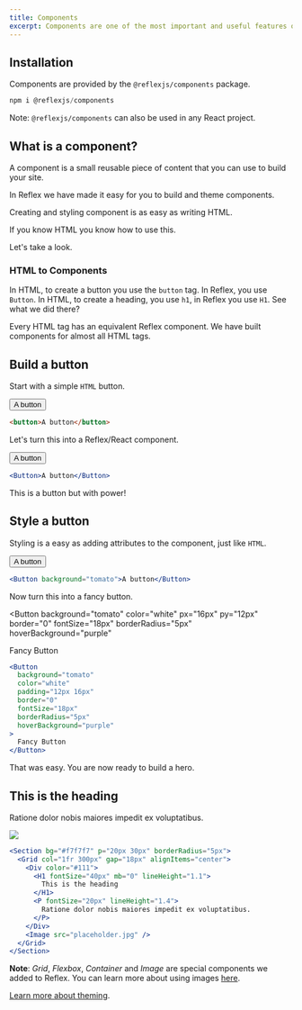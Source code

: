 ```yaml
---
title: Components
excerpt: Components are one of the most important and useful features of Reflex.
---
```



## Installation

Components are provided by the `@reflexjs/components` package.

```jsx
npm i @reflexjs/components
```

Note: `@reflexjs/components` can also be used in any React project.

## What is a component?

A component is a small reusable piece of content that you can use to build your site.

In Reflex we have made it easy for you to build and theme components.

Creating and styling component is as easy as writing HTML.

<P fontSize="xl" fontWeight="semibold">
  If you know HTML you know how to use this.
</P>

Let's take a look.

### HTML to Components

In HTML, to create a button you use the `button` tag. In Reflex, you use `Button`. In HTML, to create a heading, you use `h1`, in Reflex you use `H1`. See what we did there?

Every HTML tag has an equivalent Reflex component. We have built components for almost all HTML tags.

## Build a button

Start with a simple `HTML` button.

<button>A button</button>

```html
<button>A button</button>
```

Let's turn this into a Reflex/React component.

<Button>A button</Button>

```jsx
<Button>A button</Button>
```

This is a button but with power!

## Style a button

Styling is a easy as adding attributes to the component, just like `HTML`.

<ThemeProvider>
  <Button background="tomato">A button</Button>
</ThemeProvider>

```jsx
<Button background="tomato">A button</Button>
```

Now turn this into a fancy button.

<Button
  background="tomato"
  color="white"
  px="16px"
  py="12px"
  border="0"
  fontSize="18px"
  borderRadius="5px"
  hoverBackground="purple"
>
  Fancy Button
</Button>

```jsx
<Button
  background="tomato"
  color="white"
  padding="12px 16px"
  border="0"
  fontSize="18px"
  borderRadius="5px"
  hoverBackground="purple"
>
  Fancy Button
</Button>
```

That was easy. You are now ready to build a hero.

<ThemeProvider>
  <Section bg="#f7f7f7" p="20px 30px" borderRadius="5px">
    <Grid col="1fr 300px" gap="18px" alignItems="center">
      <Div color="#111">
        <H1 fontSize="40px" mb="0" lineHeight="1.1">
          This is the heading
        </H1>
        <P fontSize="20px" lineHeight="1.4">
          Ratione dolor nobis maiores impedit ex voluptatibus.
        </P>
      </Div>
      <Image src="placeholder.jpg" />
    </Grid>
  </Section>
</ThemeProvider>

```jsx
<Section bg="#f7f7f7" p="20px 30px" borderRadius="5px">
  <Grid col="1fr 300px" gap="18px" alignItems="center">
    <Div color="#111">
      <H1 fontSize="40px" mb="0" lineHeight="1.1">
        This is the heading
      </H1>
      <P fontSize="20px" lineHeight="1.4">
        Ratione dolor nobis maiores impedit ex voluptatibus.
      </P>
    </Div>
    <Image src="placeholder.jpg" />
  </Grid>
</Section>
```

**Note**: _Grid_, _Flexbox_, _Container_ and _Image_ are special components we added to Reflex. You can learn more about using images [here](/docs/images).

[Learn more about theming](/docs/theming).
